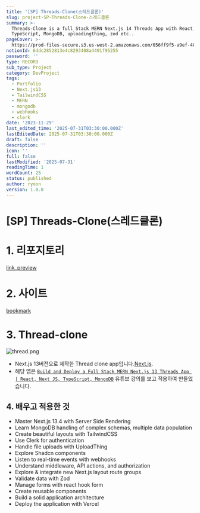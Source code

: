 ```yaml
---
title: '[SP] Threads-Clone(스레드클론)'
slug: project-SP-Threads-Clone-스레드클론
summary: >-
  Threads-Clone is a full Stack MERN Next.js 14 Threads App with React,
  TypeScript, MongoDB, uploadingthing, zod etc..
pageCover: >-
  https://prod-files-secure.s3.us-west-2.amazonaws.com/056ff9f5-a9ef-486f-8acb-9eef51d06a2d/e710c119-6c66-4ac4-8ef6-994ee59d0cab/thread.png?X-Amz-Algorithm=AWS4-HMAC-SHA256&X-Amz-Content-Sha256=UNSIGNED-PAYLOAD&X-Amz-Credential=ASIAZI2LB466TJUT7WKK%2F20250731%2Fus-west-2%2Fs3%2Faws4_request&X-Amz-Date=20250731T051428Z&X-Amz-Expires=3600&X-Amz-Security-Token=IQoJb3JpZ2luX2VjEKT%2F%2F%2F%2F%2F%2F%2F%2F%2F%2FwEaCXVzLXdlc3QtMiJIMEYCIQCihCAl0pvHqQczgSKKA3HrHY%2BHtqGkmEK980PBlnZtnQIhALgIRIqpqM3E%2BcSk6bSgBba7cuCBf8xEKBJrlBq05O0tKogECM3%2F%2F%2F%2F%2F%2F%2F%2F%2F%2FwEQABoMNjM3NDIzMTgzODA1IgynyZ%2FuD%2FqYbgnQED4q3AOWJDdUWpyCqf6PVfQwtc49mp3w7SAV07YllYhazi9%2BVmZopQr3a9%2Fw%2BAtypmnhEFcnqwoNDJv2Z536dwJrRbciuoDYvVQQJw%2B8HyspUyywOkF1mirVhLdH0p2ax2kb4uhdV0yPQVJxHrTFlrQF35KfNmnKoW4UNzSQHhVPmR0Yf3Bzu4ZCdZtFra5%2FRRfP7GKoekYkPWntE0JrUwEavz0syRt7z8tjeFqDwMhY243K%2BLeS4FgZUmtSQYjtYb1QX2ndJ1H5hDqdtrh8Rb38t1kf51OcB6KyLEnNmXwzNOJ8oAmmdcDS5d6zyJt%2BKDgOefHuFH%2FVn%2Bh2Z9aCnKtrzuXFaCog68RdxHJhKZesyJIdpYeaLA7nZSpvrz8HKVyVOj4nptOHEK5SE7gJwcv0bfROZ74cX859dw43NC02QDRnphhNrQq1g52yGifOOq5AiLjfNogB9P5uPvs9tismg3cAq9jJrgoj16iHXvFzY61lf8mf1NqFn%2FRoCC%2BB%2BTqjsMKPLhWP8XcJJhhyjM9u2AFRa4NSfaweTtC3nUSDzilppLknRnyYWeTbzVVPuAEhjndki0tW1w0dZPvd5t3FA%2F3%2FQlnRm1q5CzciGyOlvgKzUCfMnL%2B9Ljw%2BzCkzBDCu26vEBjqkAbGIBn4C8RyL46FNZec%2Fcewn4jfqERgHp9O89IR58A8BuNnQgCHfdnp3DYhNcMjSBPx1hBqkiisU5GRXzmttAzXq%2Bh%2FZDywokheHlbJEh4PllhdKnSQx9BfnfUB%2FA6UX7nkvwNNEdpYFxW%2BqzDkKAFKb%2Fm3wGmP%2F3bihLGbGhRx2mtR1KBzhX47YD4qRAN39F3NfC%2F39FaqMFkxvREIjJl9oRAh3&X-Amz-Signature=ea36a37a4bf0f1b5dc6e5673506c835a3c1dab9515945c69de848561e8b5f832&X-Amz-SignedHeaders=host&x-amz-checksum-mode=ENABLED&x-id=GetObject
notionId: 6ddc2852813e4c8293408a4491f95255
password: ''
type: RECORD
sub_type: Project
category: DevProject
tags:
  - Portfolio
  - Next.js13
  - TailwindCSS
  - MERN
  - mongodb
  - webhooks
  - clerk
date: '2023-11-29'
last_edited_time: '2025-07-31T03:30:00.000Z'
lastEditedDate: 2025-07-31T03:30:00.000Z
draft: false
description: ''
icon: ''
full: false
lastModified: '2025-07-31'
readingTime: 1
wordCount: 25
status: published
author: ryoon
version: 1.0.0
---
```

# [SP] Threads-Clone(스레드클론)


# 1. 리포지토리


[link_preview](https://github.com/ryoon-with-wisdomtrees/Threads-Clone)


# 2. 사이트


[bookmark](https://threads-ryoon.vercel.app/)


# 3. Thread-clone


![thread.png](https://github.com/ryoon-with-wisdomtrees/Threads-Clone/raw/main/public/thread.png)

- Next.js 13버전으로 제작한 Thread clone app입니다.[Next.js](https://nextjs.org/).
- 해당 앱은 [`Build and Deploy a Full Stack MERN Next.js 13 Threads App | React, Next JS, TypeScript, MongoDB`](https://www.youtube.com/watch?v=O5cmLDVTgAs) 유튜브 강의를 보고 적용하여 만들었습니다.

## 4. 배우고 적용한 것

- Master Next.js 13.4 with Server Side Rendering
- Learn MongoDB handling of complex schemas, multiple data population
- Create beautiful layouts with TailwindCSS
- Use Clerk for authentication
- Handle file uploads with UploadThing
- Explore Shadcn components
- Listen to real-time events with webhooks
- Understand middleware, API actions, and authorization
- Explore & integrate new Next.js layout route groups
- Validate data with Zod
- Manage forms with react hook form
- Create reusable components
- Build a solid application architecture
- Deploy the application with Vercel

